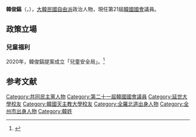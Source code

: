 {{Infobox politician
| name = 韓俊鎬
| native_name = 한준호
| image = Hanjunho profile.jpg
| caption = 
| birth_date = {{Birth date and age|1974|2|20}}
| birth_place = {{KOR}}[[全羅北道|全羅北道]][[全州市|全州市]]
| residence = {{KOR}}[[京畿道|京畿道]][[高陽市|高陽市]]
| nationality = {{ROK}}
| party = {{MPK}}
| other_names = 
| alma_mater = [[延世大學|延世大學]]、[[韓國天主教大學|韓國天主教大學]]
| office = {{flagicon|South Korea}} 第21屆[[韓國國會|韓國國會]]議員
| term_start = 2020年5月30日
| term_end = 
| constituency = [[京畿道|京畿道]][[高陽市|高陽市]]乙
| predecessor = {{tsl|ko|정재호 (1964년)|鄭在浩}}
| successor = 
}}

'''韓俊鎬'''（{{kor|한준호|韓俊鎬|Han Jun-ho}}，{{bd|1974年|2月20日}}），[[大韓民國|大韓民國]][[自由派|自由派]]政治人物，現任第21屆[[韓國國會|韓國國會]]議員。

== 政策立場 ==
=== 兒童福利 ===
2020年，韓俊鎬提案成立「兒童安全局」。<ref>{{cite news|date=2020-06-28|title=ハン・ジュンホ議員、首相室傘下の‘子ども安全処’新設法を発議＝韓国|url=https://news.nifty.com/article/world/korea/12211-709955/|access-date=2020-07-24|language=|archive-date=2020-07-24|archive-url=https://web.archive.org/web/20200724113846/https://news.nifty.com/article/world/korea/12211-709955/|dead-url=no}}</ref>
== 参考文献 ==
<references />

{{DEFAULTSORT:Han Jun-ho}}
[[Category:共同民主黨人物|Category:共同民主黨人物]]
[[Category:第二十一屆韓國國會議員|Category:第二十一屆韓國國會議員]]
[[Category:延世大學校友|Category:延世大學校友]]
[[Category:韓國天主教大學校友|Category:韓國天主教大學校友]]
[[Category:全羅北道出身人物|Category:全羅北道出身人物]]
[[Category:全州市出身人物|Category:全州市出身人物]]
[[Category:韓姓|Category:韓姓]]